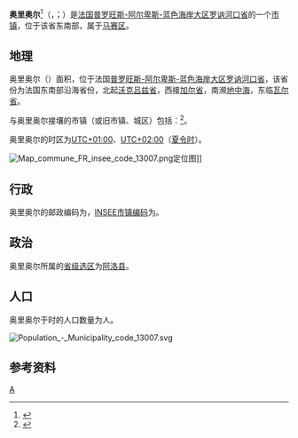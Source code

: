 {{noteTA|G1=法国地名}}
{{Infobox French commune
|name                    = 奥里奥尔
|native name             = Auriol
|arrondissement          = [[马赛区|马赛区]]
|canton                  = [[阿洛县_(法国)|阿洛县]]
}}
'''奥里奥尔'''<ref>{{Cite web|title=世界地名翻译大辞典|url=https://mall.cnki.net/reference/ref_search.aspx?bid=R200807101&inputText=Auriol|accessdate=2021-02-06|work=mall.cnki.net}}</ref>（{{lang-fr|Auriol}}，{{IPA-fr|oʁjɔl}}；{{lang-oc|Auriòu}}）是[[法国|法国]][[普罗旺斯-阿尔卑斯-蓝色海岸大区|普罗旺斯-阿尔卑斯-蓝色海岸大区]][[罗讷河口省|罗讷河口省]]的一个[[市镇_(法国)|市镇]]，位于该省东南部，属于[[马赛区|马赛区]]。

== 地理 ==
奥里奥尔（{{wikidata|property|linked|P625}}）面积{{wikidata|properties|P2046}}，位于法国[[普罗旺斯-阿尔卑斯-蓝色海岸大区|普罗旺斯-阿尔卑斯-蓝色海岸大区]][[罗讷河口省|罗讷河口省]]，该省份为法国东南部沿海省份，北起[[沃克吕兹省|沃克吕兹省]]，西接[[加尔省|加尔省]]，南濒[[地中海|地中海]]，东临[[瓦尔省|瓦尔省]]。

与奥里奥尔接壤的市镇（或旧市镇、城区）包括：{{Wikidata|properties|linked|P47}}<ref name="geo">{{Cite web|url=https://www.geoportail.gouv.fr/carte|title=Carte|accessdate=2020-03-22|author=Géoportail|language=fr|publisher=Géoportail|archive-date=2017-01-29|archive-url=https://web.archive.org/web/20170129154129/https://www.geoportail.gouv.fr/carte/|dead-url=no}}</ref>。

奥里奥尔的时区为[[UTC+01:00|UTC+01:00]]、[[UTC+02:00|UTC+02:00]]（[[夏时制|夏令时]]）。

[[File:Map_commune_FR_insee_code_13007.png|thumb]]定位图]]{{Clear|left}}
== 行政 ==
奥里奥尔的邮政编码为{{wikidata|properties|P281}}，[[法国国家统计与经济研究所|INSEE市镇编码]]为{{wikidata|properties|P374}}。

== 政治 ==
奥里奥尔所属的[[縣_(法國)|省级选区]]为[[阿洛县_(法国)|阿洛县]]。

== 人口 ==
奥里奥尔于{{wikidata|qualifier|P1082|P585}}时的人口数量为{{wikidata|property|raw|P1082}}人。

[[File:Population_-_Municipality_code_13007.svg|thumb]]{{Clear|left}}
== 参考资料 ==
{{Reflist}}

{{隆河河口省市鎮}}
[[Category:罗讷河口省市镇|A]]